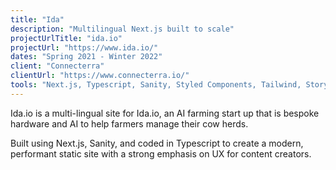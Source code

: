 ```yaml
---
title: "Ida"
description: "Multilingual Next.js built to scale"
projectUrlTitle: "ida.io"
projectUrl: "https://www.ida.io/"
dates: "Spring 2021 - Winter 2022"
client: "Connecterra"
clientUrl: "https://www.connecterra.io/"
tools: "Next.js, Typescript, Sanity, Styled Components, Tailwind, Storybook, Hubspot, Vercel"
---
```


Ida.io is a multi-lingual site for Ida.io, an AI farming start up that is bespoke hardware and AI to help farmers manage their cow herds.

Built using Next.js, Sanity, and coded in Typescript to create a modern, performant static site with a strong emphasis on UX for content creators.
